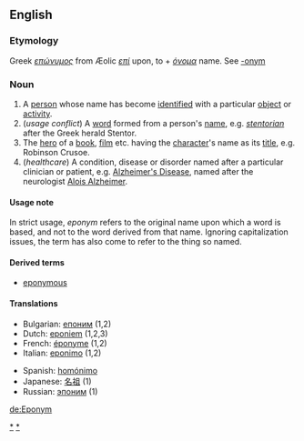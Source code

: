 ==English==
===Etymology===
Greek ''[[επώνυμος]]'' from Æolic ''[[επί]]'' upon, to + ''[[όνομα]]'' name.  See [[-onym]]

===Noun===
{{en-noun|eponym|eponyms}}
{{wikipedia}}
#A [[person]] whose name has become [[identified]] with a particular [[object]] or [[activity]].
#(''usage conflict'') A [[word]] formed from a person's [[name]], e.g. ''[[stentorian]]'' after the Greek herald Stentor.
#The [[hero]] of a [[book]], [[film]] etc. having the [[character]]'s name as its [[title]], e.g. Robinson Crusoe.
#(''healthcare'') A condition, disease or disorder named after a particular clinician or patient, e.g. [[Alzheimer's Disease]], named after the neurologist [[w:Alois Alzheimer|Alois Alzheimer]].

==== Usage note ====
In strict usage, ''eponym'' refers to the original name upon which a word is based, and not to the word derived from that name.  Ignoring capitalization issues, the term has also come to refer to the thing so named.  

====Derived terms====
*[[eponymous]]

====Translations====
{{top}}
*Bulgarian: [[епоним]] {{m}} (1,2)
*Dutch: [[eponiem]] {{n}} (1,2,3)
*French: [[éponyme]] {{m}} (1,2)
*Italian: [[eponimo]] {{m}} (1,2)
{{mid}}
*Spanish: [[homónimo]]
*Japanese: [[名祖]] (1)
*Russian: [[эпоним]] {{m}} (1)
{{bottom}}

[[Category:Eponymous terms|*]]
[[Category:Eponyms|*]]

[[de:Eponym]]